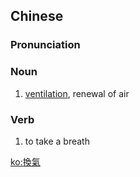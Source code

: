 {{also|換気|换气}}
==Chinese==
{{zh-forms|s=换气}}

===Pronunciation===
{{zh-pron
|m=huànqì
|cat=n,v
}}

===Noun===
{{zh-noun}}

# [[ventilation]], renewal of air {{gloss|breathing}}

===Verb===
{{zh-verb}}

# to take a breath

[[ko:換氣]]